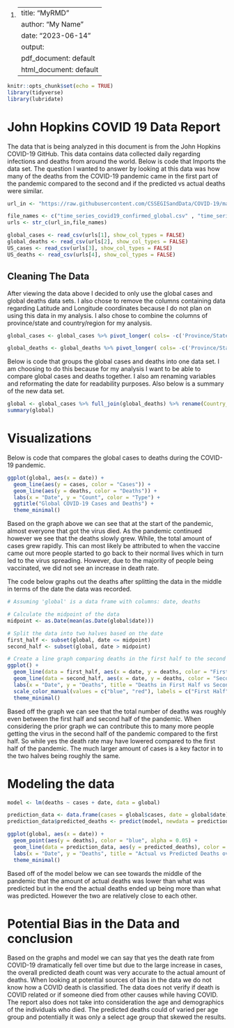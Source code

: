 1.  <div>

    ---
    title: "MyRMD"
    author: "My Name"
    date: "2023-06-14"
    output:
      pdf_document: default
      html_document: default
    ---

    </div>

```{r setup, include=FALSE}
knitr::opts_chunk$set(echo = TRUE)
library(tidyverse)
library(lubridate)
```

# John Hopkins COVID 19 Data Report

The data that is being analyzed in this document is from the John Hopkins COVID-19 GitHub. This data contains data collected daily regarding infections and deaths from around the world. Below is code that Imports the data set. The question I wanted to answer by looking at this data was how many of the deaths from the COVID-19 pandemic came in the first part of the pandemic compared to the second and if the predicted vs actual deaths were similar.

```{r Importing data}
url_in <- "https://raw.githubusercontent.com/CSSEGISandData/COVID-19/master/csse_covid_19_data/csse_covid_19_time_series/"

file_names <- c("time_series_covid19_confirmed_global.csv" , "time_series_covid19_deaths_global.csv" , "time_series_covid19_confirmed_US.csv" , "time_series_covid19_deaths_US.csv" )
urls <- str_c(url_in,file_names)

global_cases <- read_csv(urls[1], show_col_types = FALSE)
global_deaths <- read_csv(urls[2], show_col_types = FALSE)
US_cases <- read_csv(urls[3], show_col_types = FALSE)
US_deaths <- read_csv(urls[4], show_col_types = FALSE)

```

## Cleaning The Data

After viewing the data above I decided to only use the global cases and global deaths data sets. I also chose to remove the columns containing data regarding Latitude and Longitude coordinates because I do not plan on using this data in my analysis. I also chose to combine the columns of province/state and country/region for my analysis.

```{r Cleaning the data}

global_cases <- global_cases %>% pivot_longer( cols= -c('Province/State', 'Country/Region', Lat, Long), names_to = "date", values_to = "cases") %>% select(-c(Lat,Long))

global_deaths <- global_deaths %>% pivot_longer( cols= -c('Province/State', 'Country/Region', Lat, Long), names_to = "date", values_to = "deaths") %>% select(-c(Lat,Long))

```

Below is code that groups the global cases and deaths into one data set. I am choosing to do this because for my analysis I want to be able to compare global cases and deaths together. I also am renaming variables and reformating the date for readability purposes. Also below is a summary of the new data set.

```{r}
global <- global_cases %>% full_join(global_deaths) %>% rename(Country_Region = 'Country/Region', Province_State = 'Province/State') %>% mutate(date=mdy(date))
summary(global)
```

# Visualizations

Below is code that compares the global cases to deaths during the COVID-19 pandemic.

```{r}
ggplot(global, aes(x = date)) +
  geom_line(aes(y = cases, color = "Cases")) +
  geom_line(aes(y = deaths, color = "Deaths")) +
  labs(x = "Date", y = "Count", color = "Type") +
  ggtitle("Global COVID-19 Cases and Deaths") +
  theme_minimal()
```

Based on the graph above we can see that at the start of the pandemic, almost everyone that got the virus died. As the pandemic continued however we see that the deaths slowly grew. While, the total amount of cases grew rapidly. This can most likely be attributed to when the vaccine came out more people started to go back to their normal lives which in turn led to the virus spreading. However, due to the majority of people being vaccinated, we did not see an increase in death rate.

The code below graphs out the deaths after splitting the data in the middle in terms of the date the data was recorded.

```{r}
# Assuming 'global' is a data frame with columns: date, deaths

# Calculate the midpoint of the data
midpoint <- as.Date(mean(as.Date(global$date)))

# Split the data into two halves based on the date
first_half <- subset(global, date <= midpoint)
second_half <- subset(global, date > midpoint)

# Create a line graph comparing deaths in the first half to the second half
ggplot() +
  geom_line(data = first_half, aes(x = date, y = deaths, color = "First Half"), size = 1) +
  geom_line(data = second_half, aes(x = date, y = deaths, color = "Second Half"), size = 1) +
  labs(x = "Date", y = "Deaths", title = "Deaths in First Half vs Second Half") +
  scale_color_manual(values = c("blue", "red"), labels = c("First Half", "Second Half")) +
  theme_minimal()
```

Based off the graph we can see that the total number of deaths was roughly even between the first half and second half of the pandemic. When considering the prior graph we can contribute this to many more people getting the virus in the second half of the pandemic compared to the first half. So while yes the death rate may have lowered compared to the first half of the pandemic. The much larger amount of cases is a key factor in to the two halves being roughly the same.

# Modeling the data

```{r}
model <- lm(deaths ~ cases + date, data = global)

prediction_data <- data.frame(cases = global$cases, date = global$date)
prediction_data$predicted_deaths <- predict(model, newdata = prediction_data)

ggplot(global, aes(x = date)) +
  geom_point(aes(y = deaths), color = "blue", alpha = 0.05) +
  geom_line(data = prediction_data, aes(y = predicted_deaths), color = "red") +
  labs(x = "Date", y = "Deaths", title = "Actual vs Predicted Deaths over Time") +
  theme_minimal()

```

Based off of the model below we can see towards the middle of the pandemic that the amount of actual deaths was lower than what was predicted but in the end the actual deaths ended up being more than what was predicted. However the two are relatively close to each other.

# Potential Bias in the Data and conclusion 

Based on the graphs and model we can say that yes the death rate from COVID-19 dramatically fell over time but due to the large increase in cases, the overall predicted death count was very accurate to the actual amount of deaths. When looking at potential sources of bias in the data we do not know how a COVID death is classified. The data does not verify if death is COVID related or if someone died from other causes while having COVID. The report also does not take into consideration the age and demographics of the individuals who died. The predicted deaths could of varied per age group and potentially it was only a select age group that skewed the results.

